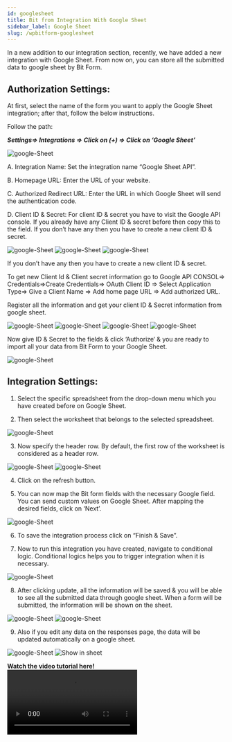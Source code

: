 ```yaml
---
id: googlesheet
title: Bit from Integration With Google Sheet 
sidebar_label: Google Sheet
slug: /wpbitform-googlesheet
---
```


In a new addition to our integration section, recently, we have added a new integration with Google Sheet. From now on, you can store all the submitted data to google sheet by Bit Form.

## Authorization Settings:

At first, select the name of the form you want to apply the Google Sheet integration; after that, follow the below instructions.

Follow the path:

***Settings=> Integrations => Click on (+) => Click on ‘Google Sheet’***

<Image src="Google-Sheet-Integration/Select Google Sheet Integration" alt="google-Sheet" w="1875" h="420" />

A. Integration Name: Set the integration name “Google Sheet API”.

B. Homepage URL: Enter the URL of your website.

C. Authorized Redirect URL: Enter the URL in which Google Sheet will send the authentication code.

D. Client ID & Secret: For client ID & secret you have to visit the Google API console. If you already have any Client ID & secret before then copy this to the field. If you don’t have any then you have to create a new client ID & secret.

<Image src="Google-Sheet-Integration/To get ID & Secret" alt="google-Sheet" w="1020" h="550" />

<Image src="Google-Sheet-Integration/Credential to Google sheet" alt="google-Sheet" w="1020" h="300" />

<Image src="Google-Sheet-Integration/Created ID & Secret" alt="google-Sheet" w="1913" h="250" />

If you don’t have any then you have to create a new client ID & secret.

To get new Client Id & Client secret information go to Google API CONSOL=> Credentials=>Create Credentials=> OAuth Client ID => Select Application Type=> Give a Client Name => Add home page URL => Add authorized URL.

Register all the information and get your client ID & Secret information from google sheet.

<Image src="Google-Sheet-Integration/Create credentials_1" alt="google-Sheet" w="1875" h="300" />

<Image src="Google-Sheet-Integration/Create Credentials_2" alt="google-Sheet" w="1875" h="300" />

<Image src="Google-Sheet-Integration/Create Credential_3" alt="google-Sheet" w="1875" h="350" />

<Image src="Google-Sheet-Integration/Create Credential_4" alt="google-Sheet" w="1875" h="500" />

Now give ID & Secret to the fields & click ‘Authorize‘ & you are ready to import all your data from Bit Form to your Google Sheet.

<Image src="Google-Sheet-Integration/Give Id & secret" alt="google-Sheet" w="1875" h="350" />

## Integration Settings:

1. Select the specific spreadsheet from the drop-down menu which you have created before on Google Sheet.

2. Then select the worksheet that belongs to the selected spreadsheet.

<Image src="Google-Sheet-Integration/Spreadsheet, Worksheet,Header Row" alt="google-Sheet" w="1875" h="300" />

3. Now specify the header row. By default, the first row of the worksheet is considered as a header row.

<Image src="Google-Sheet-Integration/Header Row" alt="google-Sheet" w="1875" h="300" />

<Image src="Google-Sheet-Integration/Name of header row" alt="google-Sheet" w="1875" h="300" />

4. Click on the refresh button.

5. You can now map the Bit form fields with the necessary Google field. You can send custom values on Google Sheet. After mapping the desired fields, click on ‘Next’.

<Image src="Google-Sheet-Integration/Map" alt="google-Sheet" w="1875" h="350" />

6. To save the integration process click on “Finish & Save”.

7. Now to run this integration you have created, navigate to conditional logic. Conditional logics helps you to trigger integration when it is necessary.

<Image src="Google-Sheet-Integration/Conditional Logics" alt="google-Sheet" w="1875" h="350" />

8. After clicking update, all the information will be saved & you will be able to see all the submitted data through google sheet. When a form will be submitted, the information will be shown on the sheet.

<Image src="Google-Sheet-Integration/Test" alt="google-Sheet" w="1875" h="380" />

<Image src="Google-Sheet-Integration/Show in sheet" alt="google-Sheet" w="1875" h="380" />

9. Also if you edit any data on the responses page, the data will be updated automatically on a google sheet.

<Image src="Google-Sheet-Integration/Responses update" alt="google-Sheet" w="1875" h="200" />

<Image src="Google-Sheet-Integration/Show update" alt="Show in sheet" w="1875" h="400" />

**Watch the video tutorial here!**
<Video youtube src="Vb4CE-hXbbo" />








